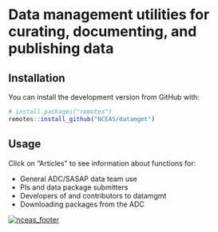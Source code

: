 # Data management utilities for curating, documenting, and publishing data

## Installation

You can install the development version from GitHub with:

```r
# install.packages("remotes")
remotes::install_github("NCEAS/datamgmt")
```


## Usage

Click on "Articles" to see information about functions for:

- General ADC/SASAP data team use
- PIs and data package submitters
- Developers of and contributors to datamgmt
- Downloading packages from the ADC



[![nceas_footer](https://live-ncea-ucsb-edu-v01.pantheonsite.io/sites/default/files/2020-03/NCEAS-full%20logo-4C.png)](http://www.nceas.ucsb.edu)
